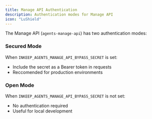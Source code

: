 ```yaml
---
title: Manage API Authentication
description: Authentication modes for Manage API
icon: "LuShield"
---
```


The Manage API (`agents-manage-api`) has two authentication modes:

### Secured Mode

When `INKEEP_AGENTS_MANAGE_API_BYPASS_SECRET` is set:

- Include the secret as a Bearer token in requests
- Reccomended for production environments

### Open Mode

When `INKEEP_AGENTS_MANAGE_API_BYPASS_SECRET` is not set:

- No authentication required
- Useful for local development
